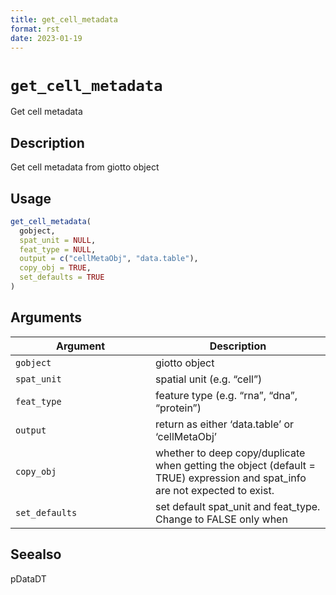 ```yaml
--- 
title: get_cell_metadata 
format: rst 
date: 2023-01-19 
--- 
```

# `get_cell_metadata`

Get cell metadata


## Description

Get cell metadata from giotto object


## Usage

```r
get_cell_metadata(
  gobject,
  spat_unit = NULL,
  feat_type = NULL,
  output = c("cellMetaObj", "data.table"),
  copy_obj = TRUE,
  set_defaults = TRUE
)
```


## Arguments

Argument      |Description
------------- |----------------
`gobject`     |     giotto object
`spat_unit`     |     spatial unit (e.g. "cell")
`feat_type`     |     feature type (e.g. "rna", "dna", "protein")
`output`     |     return as either 'data.table' or 'cellMetaObj'
`copy_obj`     |     whether to deep copy/duplicate when getting the object (default = TRUE) expression and spat_info are not expected to exist.
`set_defaults`     |     set default spat_unit and feat_type. Change to FALSE only when


## Seealso

pDataDT


